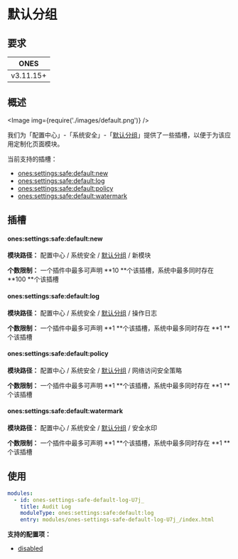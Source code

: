 
# 默认分组

## 要求

|   ONES    |
| :-------: |
| v3.11.15+ |

## 概述

<Image img={require('./images/default.png')} />

我们为「配置中心」-「系统安全」-「[默认分组](../../index.mdx#slot-hierarchy)」提供了一些插槽，以便于为该应用定制化页面模块。

当前支持的插槽：

- [ones:settings:safe:default:new](#onessettingssafedefaultnew)
- [ones:settings:safe:default:log](#onessettingssafedefaultlog)
- [ones:settings:safe:default:policy](#onessettingssafedefaultpolicy)
- [ones:settings:safe:default:watermark](#onessettingssafedefaultwatermark)

## 插槽

#### ones:settings:safe:default:new

**模块路径：** 配置中心 / 系统安全 / [默认分组](../../index.mdx#slot-hierarchy) / 新模块

**个数限制：** 一个插件中最多可声明 **10 **个该插槽，系统中最多同时存在 **100 **个该插槽

#### ones:settings:safe:default:log

**模块路径：** 配置中心 / 系统安全 / [默认分组](../../index.mdx#slot-hierarchy) / 操作日志

**个数限制：** 一个插件中最多可声明 **1 **个该插槽，系统中最多同时存在 **1 **个该插槽

#### ones:settings:safe:default:policy

**模块路径：** 配置中心 / 系统安全 / [默认分组](../../index.mdx#slot-hierarchy) / 网络访问安全策略

**个数限制：** 一个插件中最多可声明 **1 **个该插槽，系统中最多同时存在 **1 **个该插槽

#### ones:settings:safe:default:watermark

**模块路径：** 配置中心 / 系统安全 / [默认分组](../../index.mdx#slot-hierarchy) / 安全水印

**个数限制：** 一个插件中最多可声明 **1 **个该插槽，系统中最多同时存在 **1 **个该插槽

## 使用

```yaml
modules:
  - id: ones-settings-safe-default-log-U7j_
    title: Audit Log
    moduleType: ones:settings:safe:default:log
    entry: modules/ones-settings-safe-default-log-U7j_/index.html
```

**支持的配置项：**

- [disabled](../../../../../../reference/config/plugin.yaml#disabled)
